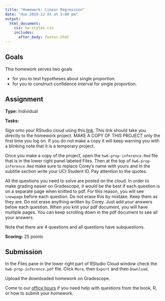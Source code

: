 ```yaml
---
title: "Homework: Linear Regression"
date: "due 2019-12-XX at 5:00 pm"
output: 
  html_document:
    css: hw-styles.css 
    includes:
      after_body: footer.html
---
```



## Goals 

This homework serves two goals 

- for you to test hypotheses about single proportion.
- for you to construct confidence interval for single proportion.

## Assignment

__Type:__ Individual

__Tasks:__

Sign onto your RStudio cloud using this [link](https://rstudio.cloud/spaces/29360/project/720980). This link should take you directly to the homework project. MAKE A COPY OF THIS PROJECT only the first time you log on. If you do not make a copy it will keep warning you with a blinking note that it is a temporary project.

Once you make a copy of the project, open the `hw6-prop-inference.Rmd` file that is in the lower right panel labeled Files. Then at the top of `hw6-prop-inference.Rmd` make sure to replace Corey's name with yours and in the subtitle section write your UCI Student ID. Pay attention to the quotes.

All the questions you need to solve are posted on the cloud. In order to make grading easier on Gradescope, it would be the best if each question is on a separate page when knitted to pdf. For this reason, you will see `\newpage` before each question. Do not erase this by mistake. Keep them as they are. Do not erase anything written by Corey. Just add your answers below each question. When you knit your pdf document, you will have multiple pages. You can keep scrolling down in the pdf document to see all your answers.

Note that there are 4 questions and all questions have subquestions.

__Scoring:__ 25 points

## Submission

In the Files pane in the lower right part of RStudio Cloud window check the `hw6-prop-inference.pdf` file. Click `More`, then `Export` and then `Download`.


Upload the downloaded homework on Gradescope.

Come to our [office hours](https://mdogucu.ics.uci.edu/teaching/stats67-fa19/office.html) if you need help with questions from the book, R, or how to submit your homework.  

<br>
<br>
<br>
